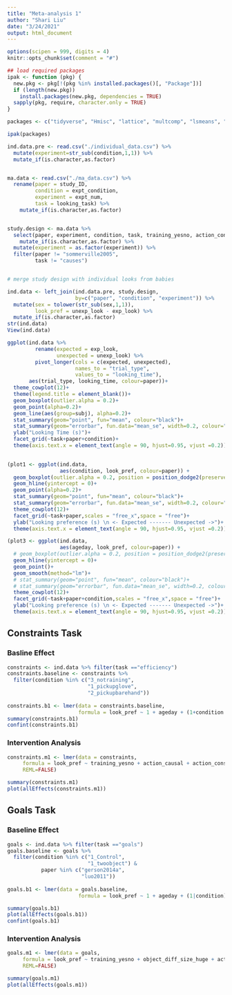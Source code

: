 ```yaml
---
title: "Meta-analysis 1"
author: "Shari Liu"
date: "3/24/2021"
output: html_document
---
```


```r
options(scipen = 999, digits = 4)
knitr::opts_chunk$set(comment = "#")

## load required packages
ipak <- function (pkg) {
  new.pkg <- pkg[!(pkg %in% installed.packages()[, "Package"])]
  if (length(new.pkg)) 
    install.packages(new.pkg, dependencies = TRUE)
  sapply(pkg, require, character.only = TRUE)
}

packages <- c("tidyverse", "Hmisc", "lattice", "multcomp", "lsmeans", "schoRsch", "influence.ME", "lme4", "effects", "lmerTest", "cowplot", "irr", "simr", "plyr", "dplyr","patchwork", "wesanderson", "MuMIn", "devtools", "dplyr")

ipak(packages)
```

```r

ind.data.pre <- read.csv("./individual_data.csv") %>%
  mutate(experiment=str_sub(condition,1,1)) %>%
  mutate_if(is.character,as.factor)


ma.data <- read.csv("./ma_data.csv") %>%
  rename(paper = study_ID,
         condition = expt_condition,
         experiment = expt_num,
         task = looking_task) %>%
    mutate_if(is.character,as.factor)


study.design <- ma.data %>%
  select(paper, experiment, condition, task, training_yesno, action_consequence, actor_hand, agent_efficient_fam, object_diff_size_huge, action_causal, action_consequence, location_object_goal_ambiguous, bothobjects_present_visible_fam, agent, PI_group) %>%
    mutate_if(is.character,as.factor) %>%
  mutate(experiment = as.factor(experiment)) %>%
  filter(paper != "sommerville2005",
         task != "causes")


# merge study design with individual looks from babies

ind.data <- left_join(ind.data.pre, study.design, 
                      by=c("paper", "condition", "experiment")) %>%
  mutate(sex = tolower(str_sub(sex,1,1)),
         look_pref = unexp_look - exp_look) %>%
  mutate_if(is.character,as.factor)
str(ind.data)
View(ind.data)
```

```r

ggplot(ind.data %>%
         rename(expected = exp_look,
                unexpected = unexp_look) %>%
         pivot_longer(cols = c(expected, unexpected),
                      names_to = "trial_type",
                      values_to = "looking_time"),
       aes(trial_type, looking_time, colour=paper))+
  theme_cowplot(12)+
  theme(legend.title = element_blank())+
  geom_boxplot(outlier.alpha = 0.2)+
  geom_point(alpha=0.2)+
  geom_line(aes(group=subj), alpha=0.2)+
  stat_summary(geom="point", fun="mean", colour="black")+
  stat_summary(geom="errorbar", fun.data="mean_se", width=0.2, colour="black")+
  ylab("Looking Time (s)")+
  facet_grid(~task+paper+condition)+
  theme(axis.text.x = element_text(angle = 90, hjust=0.95, vjust =0.2))
  
```


```r

(plot1 <- ggplot(ind.data,
                 aes(condition, look_pref, colour=paper)) +
  geom_boxplot(outlier.alpha = 0.2, position = position_dodge2(preserve = "single"))+
  geom_hline(yintercept = 0)+
  geom_point(alpha=0.2)+
  stat_summary(geom="point", fun="mean", colour="black")+
  stat_summary(geom="errorbar", fun.data="mean_se", width=0.2, colour="black")+
  theme_cowplot(12)+
  facet_grid(~task+paper,scales = "free_x",space = "free")+
  ylab("Looking preference (s) \n <- Expected ------- Unexpected ->")+
  theme(axis.text.x = element_text(angle = 90, hjust=0.95, vjust =0.2)))

```


```r

(plot3 <- ggplot(ind.data,
                 aes(ageday, look_pref, colour=paper)) +
  # geom_boxplot(outlier.alpha = 0.2, position = position_dodge2(preserve = "single"))+
  geom_hline(yintercept = 0)+
  geom_point()+
  geom_smooth(method="lm")+
  # stat_summary(geom="point", fun="mean", colour="black")+
  # stat_summary(geom="errorbar", fun.data="mean_se", width=0.2, colour="black")+
  theme_cowplot(12)+
  facet_grid(~task+paper+condition,scales = "free_x",space = "free")+
  ylab("Looking preference (s) \n <- Expected ------- Unexpected ->")+
  theme(axis.text.x = element_text(angle = 90, hjust=0.95, vjust =0.2)))

```

## Constraints Task
### Basline Effect
```r
constraints <- ind.data %>% filter(task =="efficiency")
constraints.baseline <- constraints %>%
  filter(condition %in% c("3_notraining",
                          "1_pickupglove",
                          "2_pickupbarehand"))
  
constraints.b1 <- lmer(data = constraints.baseline,
                       formula = look_pref ~ 1 + ageday + (1+condition|experiment) + (1+experiment|paper))
summary(constraints.b1)
confint(constraints.b1)
```

### Intervention Analysis
```r

constraints.m1 <- lmer(data = constraints,
     formula = look_pref ~ training_yesno + action_causal + action_consequence + actor_hand + agent_efficient_fam + ageday + (1|condition) + (1|experiment) + (1|paper),
     REML=FALSE)

summary(constraints.m1)
plot(allEffects(constraints.m1))

```


## Goals Task
### Baseline Effect

```r
goals <- ind.data %>% filter(task =="goals")
goals.baseline <- goals %>%
  filter(condition %in% c("1_Control",
                          "1_twoobject") &
           paper %in% c("gerson2014a",
                        "luo2011"))
  
goals.b1 <- lmer(data = goals.baseline,
                       formula = look_pref ~ 1 + ageday + (1|condition) + (1|paper))

summary(goals.b1)
plot(allEffects(goals.b1))
confint(goals.b1)
```

### Intervention Analysis
```r
goals.m1 <- lmer(data = goals,
     formula = look_pref ~ training_yesno + object_diff_size_huge + action_causal + action_consequence + location_object_goal_ambiguous + agent + bothobjects_present_visible_fam + ageday + (1+condition|experiment) + (1+experiment|paper) + (1+paper|PI_group),
     REML=FALSE)

summary(goals.m1)
plot(allEffects(goals.m1))
```

